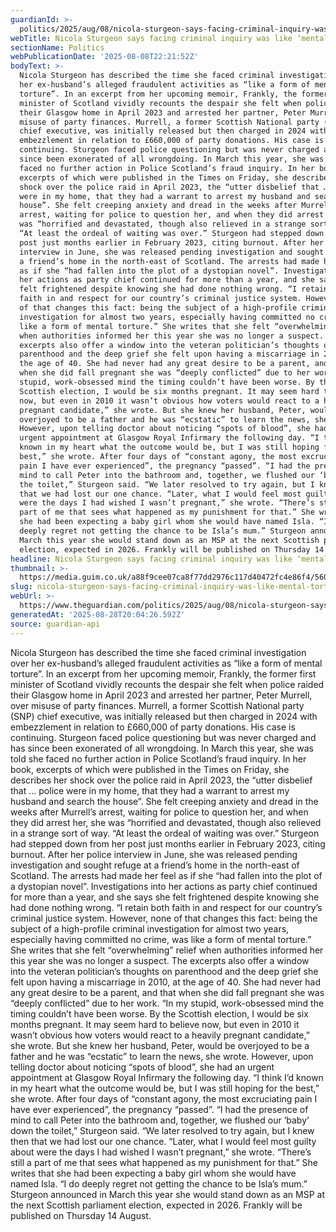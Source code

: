 ```yaml
---
guardianId: >-
  politics/2025/aug/08/nicola-sturgeon-says-facing-criminal-inquiry-was-like-mental-torture
webTitle: Nicola Sturgeon says facing criminal inquiry was like ‘mental torture’
sectionName: Politics
webPublicationDate: '2025-08-08T22:21:52Z'
bodyText: >-
  Nicola Sturgeon has described the time she faced criminal investigation over
  her ex-husband’s alleged fraudulent activities as “like a form of mental
  torture”. In an excerpt from her upcoming memoir, Frankly, the former first
  minister of Scotland vividly recounts the despair she felt when police raided
  their Glasgow home in April 2023 and arrested her partner, Peter Murrell, over
  misuse of party finances. Murrell, a former Scottish National party (SNP)
  chief executive, was initially released but then charged in 2024 with
  embezzlement in relation to £660,000 of party donations. His case is
  continuing. Sturgeon faced police questioning but was never charged and has
  since been exonerated of all wrongdoing. In March this year, she was told she
  faced no further action in Police Scotland’s fraud inquiry. In her book,
  excerpts of which were published in the Times on Friday, she describes her
  shock over the police raid in April 2023, the “utter disbelief that … police
  were in my home, that they had a warrant to arrest my husband and search the
  house”. She felt creeping anxiety and dread in the weeks after Murrell’s
  arrest, waiting for police to question her, and when they did arrest her, she
  was “horrified and devastated, though also relieved in a strange sort of way.
  “At least the ordeal of waiting was over.” Sturgeon had stepped down from her
  post just months earlier in February 2023, citing burnout. After her police
  interview in June, she was released pending investigation and sought refuge at
  a friend’s home in the north-east of Scotland. The arrests had made her feel
  as if she “had fallen into the plot of a dystopian novel”. Investigations into
  her actions as party chief continued for more than a year, and she says she
  felt frightened despite knowing she had done nothing wrong. “I retain both
  faith in and respect for our country’s criminal justice system. However, none
  of that changes this fact: being the subject of a high-profile criminal
  investigation for almost two years, especially having committed no crime, was
  like a form of mental torture.” She writes that she felt “overwhelming” relief
  when authorities informed her this year she was no longer a suspect. The
  excerpts also offer a window into the veteran politician’s thoughts on
  parenthood and the deep grief she felt upon having a miscarriage in 2010, at
  the age of 40. She had never had any great desire to be a parent, and that
  when she did fall pregnant she was “deeply conflicted” due to her work. “In my
  stupid, work-obsessed mind the timing couldn’t have been worse. By the
  Scottish election, I would be six months pregnant. It may seem hard to believe
  now, but even in 2010 it wasn’t obvious how voters would react to a heavily
  pregnant candidate,” she wrote. But she knew her husband, Peter, would be
  overjoyed to be a father and he was “ecstatic” to learn the news, she wrote.
  However, upon telling doctor about noticing “spots of blood”, she had an
  urgent appointment at Glasgow Royal Infirmary the following day. “I think I’d
  known in my heart what the outcome would be, but I was still hoping for the
  best,” she wrote. After four days of “constant agony, the most excruciating
  pain I have ever experienced”, the pregnancy “passed”. “I had the presence of
  mind to call Peter into the bathroom and, together, we flushed our ‘baby’ down
  the toilet,” Sturgeon said. “We later resolved to try again, but I knew then
  that we had lost our one chance. “Later, what I would feel most guilty about
  were the days I had wished I wasn’t pregnant,” she wrote. “There’s still a
  part of me that sees what happened as my punishment for that.” She writes that
  she had been expecting a baby girl whom she would have named Isla. “I do
  deeply regret not getting the chance to be Isla’s mum.” Sturgeon announced in
  March this year she would stand down as an MSP at the next Scottish parliament
  election, expected in 2026. Frankly will be published on Thursday 14 August.
headline: Nicola Sturgeon says facing criminal inquiry was like ‘mental torture’
thumbnail: >-
  https://media.guim.co.uk/a88f9cee07ca8f77dd2976c117d40472fc4e86f4/560_277_1457_1166/500.jpg
slug: nicola-sturgeon-says-facing-criminal-inquiry-was-like-mental-torture
webUrl: >-
  https://www.theguardian.com/politics/2025/aug/08/nicola-sturgeon-says-facing-criminal-inquiry-was-like-mental-torture
generatedAt: '2025-08-28T20:04:26.592Z'
source: guardian-api
---
```

Nicola Sturgeon has described the time she faced criminal investigation over her ex-husband’s alleged fraudulent activities as “like a form of mental torture”. In an excerpt from her upcoming memoir, Frankly, the former first minister of Scotland vividly recounts the despair she felt when police raided their Glasgow home in April 2023 and arrested her partner, Peter Murrell, over misuse of party finances. Murrell, a former Scottish National party (SNP) chief executive, was initially released but then charged in 2024 with embezzlement in relation to £660,000 of party donations. His case is continuing. Sturgeon faced police questioning but was never charged and has since been exonerated of all wrongdoing. In March this year, she was told she faced no further action in Police Scotland’s fraud inquiry. In her book, excerpts of which were published in the Times on Friday, she describes her shock over the police raid in April 2023, the “utter disbelief that … police were in my home, that they had a warrant to arrest my husband and search the house”. She felt creeping anxiety and dread in the weeks after Murrell’s arrest, waiting for police to question her, and when they did arrest her, she was “horrified and devastated, though also relieved in a strange sort of way. “At least the ordeal of waiting was over.” Sturgeon had stepped down from her post just months earlier in February 2023, citing burnout. After her police interview in June, she was released pending investigation and sought refuge at a friend’s home in the north-east of Scotland. The arrests had made her feel as if she “had fallen into the plot of a dystopian novel”. Investigations into her actions as party chief continued for more than a year, and she says she felt frightened despite knowing she had done nothing wrong. “I retain both faith in and respect for our country’s criminal justice system. However, none of that changes this fact: being the subject of a high-profile criminal investigation for almost two years, especially having committed no crime, was like a form of mental torture.” She writes that she felt “overwhelming” relief when authorities informed her this year she was no longer a suspect. The excerpts also offer a window into the veteran politician’s thoughts on parenthood and the deep grief she felt upon having a miscarriage in 2010, at the age of 40. She had never had any great desire to be a parent, and that when she did fall pregnant she was “deeply conflicted” due to her work. “In my stupid, work-obsessed mind the timing couldn’t have been worse. By the Scottish election, I would be six months pregnant. It may seem hard to believe now, but even in 2010 it wasn’t obvious how voters would react to a heavily pregnant candidate,” she wrote. But she knew her husband, Peter, would be overjoyed to be a father and he was “ecstatic” to learn the news, she wrote. However, upon telling doctor about noticing “spots of blood”, she had an urgent appointment at Glasgow Royal Infirmary the following day. “I think I’d known in my heart what the outcome would be, but I was still hoping for the best,” she wrote. After four days of “constant agony, the most excruciating pain I have ever experienced”, the pregnancy “passed”. “I had the presence of mind to call Peter into the bathroom and, together, we flushed our ‘baby’ down the toilet,” Sturgeon said. “We later resolved to try again, but I knew then that we had lost our one chance. “Later, what I would feel most guilty about were the days I had wished I wasn’t pregnant,” she wrote. “There’s still a part of me that sees what happened as my punishment for that.” She writes that she had been expecting a baby girl whom she would have named Isla. “I do deeply regret not getting the chance to be Isla’s mum.” Sturgeon announced in March this year she would stand down as an MSP at the next Scottish parliament election, expected in 2026. Frankly will be published on Thursday 14 August.
